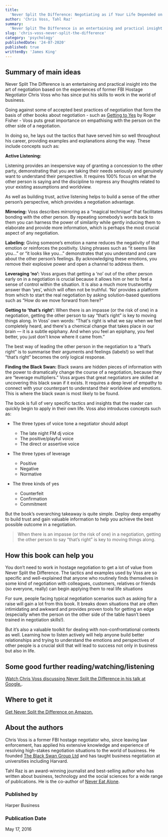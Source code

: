 ```yaml
---
title:
  'Never Split the Difference: Negotiating as if Your Life Depended on It'
author: 'Chris Voss, Tahl Raz'
summary:
  'Never Split The Difference is an entertaining and practical insight into the art of negotiation based on the experiences of former FBI Hostage Negotiator Chris Voss who has since put his skills to work in the world of business.'
slug: 'chris-voss-never-split-the-difference'
category: 'psychology'
publishedDate: '24-07-2020'
published: true
writtenBy: 'James King'
---
```


## Summary of main ideas

Never Split The Difference is an entertaining and practical insight into the art of negotiation based on the experiences of former FBI Hostage Negotiator Chris Voss who has since put his skills to work in the world of business.

Going against some of accepted best practices of negotiation that form the basis of other books about negotiation - such as [Getting to Yes](https://www.amazon.com/Getting-Yes-Negotiating-Agreement-Without/dp/0140157352) by Roger Fisher - Voss puts great importance on empathising with the person on the other side of a negotiation.

In doing so, he lays out the tactics that have served him so well throughout his career, providing examples and explanations along the way. These include concepts such as:

**Active Listening:**

Listening provides an inexpensive way of granting a concession to the other party, demonstrating that you are taking their needs seriously and genuinely want to understand their perspective. It requires 100% focus on what the other person is saying and the discipline to repress any thoughts related to your existing assumptions and worldview. 

As well as building trust, active listening helps to build a sense of the other person’s perspective, which provides a negotiation advantage.

**Mirroring:** Voss describes mirroring as a “magical technique” that facilitates bonding with the other person. By repeating somebody’s words back to them you can harness the power of similarity while gently inducing them to elaborate and provide more information, which is perhaps the most crucial aspect of any negotiation.

**Labeling:** Giving someone’s emotion a name reduces the negativity of that emotion or reinforces the positivity. Using phrases such as “it seems like you...” or “it looks like you...” demonstrates that you understand and care about the other person’s feelings. By acknowledging these emotions, you remove their explosive power and open a channel to address them. 

**Leveraging ‘no’:** Voss argues that getting a ‘no’ out of the other person early on in a negotiation is crucial because it allows him or her to feel a sense of control within the situation. It is also a much more trustworthy answer than ‘yes’, which will often not be truthful. ‘No’ provides a platform from which to start the real negotiation by asking solution-based questions such as “How do we move forward from here?” 

**Getting to ‘that’s right’:** When there is an impasse (or the risk of one) in a negotiation, getting the other person to say “that’s right” is key to moving things along. In Voss’ own words: “That's right is what we say when we feel completely heard, and there's a chemical change that takes place in our brain — it is a subtle epiphany. And when you feel an epiphany, you feel better, you just don't know where it came from.”

The best way of leading the other person in the negotiation to a “that’s right” is to summarise their arguments and feelings (labels!) so well that “that’s right” becomes the only logical response.

**Finding the Black Swan:** Black swans are hidden pieces of information with the power to dramatically change the course of a negotiation, because they are “leverage multipliers.” Voss argues that great negotiators are skilled at uncovering this black swan if it exists. It requires a deep level of empathy to connect with your counterpart to understand their worldview and emotions. This is where the black swan is most likely to be found.

The book is full of very specific tactics and insights that the reader can quickly begin to apply in their own life. Voss also introduces concepts such as:

* The three types of voice tone a negotiator should adopt
    * The late night FM dj voice
    * The positive/playful voice
    * The direct or assertive voice

* The three types of leverage
    * Positive
    * Negative
    * Normative 

* The three kinds of yes
    * Counterfeit
    * Confirmation
    * Commitment

But the book’s overarching takeaway is quite simple. Deploy deep empathy to build trust and gain valuable information to help you achieve the best possible outcome in a negotiation.

> When there is an impasse (or the risk of one) in a negotiation, getting the other person to say “that’s right” is key to moving things along. 

## How this book can help you

You don’t need to work in hostage negotiation to get a lot of value from Never Split the Difference. The tactics and examples used by Voss are so specific and well-explained that anyone who routinely finds themselves in some kind of negotiation with colleagues, customers, relatives or friends (so everyone, really) can begin applying them to real life situations

For sure, people facing typical negotiation scenarios such as asking for a raise will gain a lot from this book. It breaks down situations that are often intimidating and awkward and provides proven tools for getting an edge (especially when the person on the other side of the table hasn’t been trained in negotiation skills!). 

But it’s also a valuable toolkit for dealing with non-confrontational contexts as well. Learning how to listen actively will help anyone build better relationships and trying to understand the emotions and perspectives of other people is a crucial skill that will lead to success not only in business but also in life.


## Some good further reading/watching/listening

[Watch Chris Voss discussing Never Split the Difference in his talk at Google.](https://www.youtube.com/watch?v=guZa7mQV1l0&list=PL1iIAT1Ag4inYWyvkGWoBbUFWMA89awaz&index=25).

## Where to get it

[Get Never Split the Difference on Amazon.](https://www.amazon.com/Never-Split-Difference-Negotiating-Depended-ebook/dp/B014DUR7L2)

## About the authors

Chris Voss is a former FBI hostage negotiator who, since leaving law enforcement, has applied his extensive knowledge and experience of resolving high-stakes negotiation situations to the world of business. He founded [The Black Swan Group Ltd](https://www.blackswanltd.com/home) and has taught business negotiation at universities including Harvard.

Tahl Raz is an award-winning journalist and best-selling author who has written about business, technology and the social sciences for a wide range of publications. He is the co-author of [Never Eat Alone](https://www.amazon.com/Never-Eat-Alone-Expanded-Updated/dp/0385346654).
### Published by

Harper Business

### Publication Date

May 17, 2016
